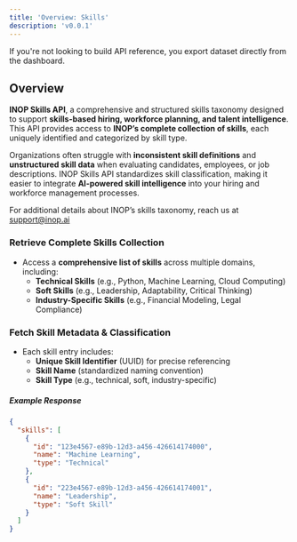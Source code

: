 ```yaml
---
title: 'Overview: Skills'
description: 'v0.0.1'
---
```


<Note>
    If you're not looking to build API reference, you export dataset directly from the dashboard.
</Note>

## Overview

**INOP Skills API**, a comprehensive and structured skills taxonomy designed to support **skills-based hiring, workforce planning, and talent intelligence**. This API provides access to **INOP’s complete collection of skills**, each uniquely identified and categorized by skill type.

Organizations often struggle with **inconsistent skill definitions** and **unstructured skill data** when evaluating candidates, employees, or job descriptions. INOP Skills API standardizes skill classification, making it easier to integrate **AI-powered skill intelligence** into your hiring and workforce management processes.

For additional details about INOP’s skills taxonomy, reach us at [support@inop.ai](mailto:support@inop.ai)


### Retrieve Complete Skills Collection
* Access a **comprehensive list of skills** across multiple domains, including:
    * **Technical Skills** (e.g., Python, Machine Learning, Cloud Computing)
    * **Soft Skills** (e.g., Leadership, Adaptability, Critical Thinking)
    * **Industry-Specific Skills** (e.g., Financial Modeling, Legal Compliance)

### Fetch Skill Metadata & Classification
* Each skill entry includes:
    * **Unique Skill Identifier** (UUID) for precise referencing
    * **Skill Name** (standardized naming convention)
    * **Skill Type** (e.g., technical, soft, industry-specific)


##### Example Response
```json
{
  "skills": [
    {
      "id": "123e4567-e89b-12d3-a456-426614174000",
      "name": "Machine Learning",
      "type": "Technical"
    },
    {
      "id": "223e4567-e89b-12d3-a456-426614174001",
      "name": "Leadership",
      "type": "Soft Skill"
    }
  ]
}

```
